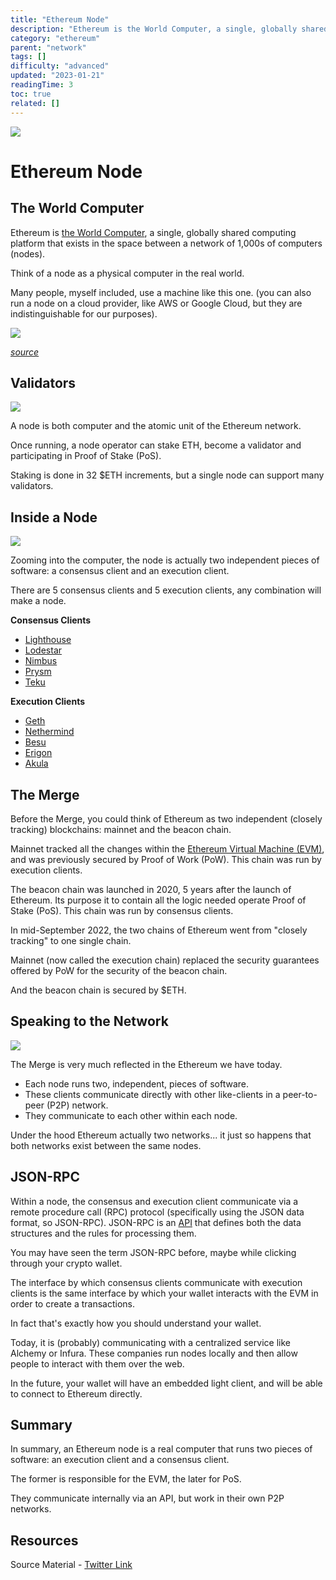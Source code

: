 ```yaml
---
title: "Ethereum Node"
description: "Ethereum is the World Computer, a single, globally shared computing platform that exists in the space between a network of 1,000s of computers (nodes)."
category: "ethereum"
parent: "network"
tags: []
difficulty: "advanced"
updated: "2023-01-21"
readingTime: 3
toc: true
related: []
---
```


![](/images/node-banner.jpeg)

# Ethereum Node

## The World Computer

Ethereum is [the World Computer](/ethereum/world-computer), a single, globally shared computing platform that exists in the space between a network of 1,000s of computers (nodes).

Think of a node as a physical computer in the real world. 

Many people, myself included, use a machine like this one. (you can also run a node on a cloud provider, like AWS or Google Cloud, but they are indistinguishable for our purposes).

![](/images/node-node.png)

[*source*](https://www.intel.com/content/www/us/en/products/details/nuc.html)

## Validators

![](/images/node-body-1.jpeg)

A node is both computer and the atomic unit of the Ethereum network.

Once running, a node operator can stake ETH, become a validator and participating in Proof of Stake (PoS).

Staking is done in 32 $ETH increments, but a single node can support many validators.

## Inside a Node

![](/images/node-body-2.jpeg)

Zooming into the computer, the node is actually two independent pieces of software: a consensus client and an execution client. 

There are 5 consensus clients and 5 execution clients, any combination will make a node.

**Consensus Clients**

*   [Lighthouse](https://lighthouse.sigmaprime.io/)
*   [Lodestar](https://lodestar.chainsafe.io/)
*   [Nimbus](https://nimbus.team/)
*   [Prysm](https://docs.prylabs.network/docs/getting-started/)
*   [Teku](https://consensys.net/knowledge-base/ethereum-2/teku/)

**Execution Clients**

*   [Geth](https://geth.ethereum.org/)
*   [Nethermind](http://nethermind.io/)
*   [Besu](https://besu.hyperledger.org/en/stable/)
*   [Erigon](https://github.com/ledgerwatch/erigon)
*   [Akula](https://akula.app/)

## The Merge

Before the Merge, you could think of Ethereum as two independent (closely tracking) blockchains: mainnet and the beacon chain.

Mainnet tracked all the changes within the [Ethereum Virtual Machine (EVM)](/ethereum/evm), and was previously secured by Proof of Work (PoW). This chain was run by execution clients.

The beacon chain was launched in 2020, 5 years after the launch of Ethereum. Its purpose it to contain all the logic needed operate Proof of Stake (PoS). This chain was run by consensus clients.

In mid-September 2022, the two chains of Ethereum went from "closely tracking" to one single chain. 

Mainnet (now called the execution chain) replaced the security guarantees offered by PoW for the security of the beacon chain.

And the beacon chain is secured by $ETH.

## Speaking to the Network

![](/images/node-body-3.jpeg)

The Merge is very much reflected in the Ethereum we have today. 

*   Each node runs two, independent, pieces of software. 
*   These clients communicate directly with other like-clients in a peer-to-peer (P2P) network. 
*   They communicate to each other within each node.

Under the hood Ethereum actually two networks... it just so happens that both networks exist between the same nodes.

## JSON-RPC

Within a node, the consensus and execution client communicate via a remote procedure call (RPC) protocol (specifically using the JSON data format, so JSON-RPC). JSON-RPC is an [API](/concepts/api) that defines both the data structures and the rules for processing them.

You may have seen the term JSON-RPC before, maybe while clicking through your crypto wallet. 

The interface by which consensus clients communicate with execution clients is the same interface by which your wallet interacts with the EVM in order to create a transactions.

In fact that's exactly how you should understand your wallet. 

Today, it is (probably) communicating with a centralized service like Alchemy or Infura. These companies run nodes locally and then allow people to interact with them over the web.

In the future, your wallet will have an embedded light client, and will be able to connect to Ethereum directly.

## Summary

In summary, an Ethereum node is a real computer that runs two pieces of software: an execution client and a consensus client. 

The former is responsible for the EVM, the later for PoS. 

They communicate internally via an API, but work in their own P2P networks.

## Resources

Source Material - [Twitter Link](https://twitter.com/logarithmicrex/status/1589807499804176384)

